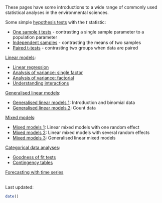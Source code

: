 These pages have some introductions to a wide range of commonly used statistical analyses in the environmental sciences.

Some simple [hypothesis tests](http://environmentalcomputing.net/t-tests/) with the *t* statistic:

* [One sample t tests](http://environmentalcomputing.net/one-sample-t-test/) - contrasting a single sample parameter to a population parameter  
* [Independent samples](http://environmentalcomputing.net/independent-samples-t-test/) - contrasting the means of two samples
* [Paired t-tests](http://environmentalcomputing.net/paired-t-tests/) - contrasting two groups when data are paired  

[Linear models](http://environmentalcomputing.net/linear-models/):

* [Linear regression](http://environmentalcomputing.net/linear-regression/)
* [Analysis of variance: single factor](http://environmentalcomputing.net/analysis-variance-single-factor/)
* [Analysis of variance: factorial](http://environmentalcomputing.net/analysis-variance-factorial/)  
* [Understanding interactions](http://environmentalcomputing.net/understanding-interactions/)

[Generalised linear models](http://environmentalcomputing.net/generalised-linear-models/):

* [Generalised linear models 1](http://environmentalcomputing.net/generalised-linear-models-1/): Introduction and binomial data  
* [Generalised linear models 2](http://environmentalcomputing.net/generalised-linear-models-2/): Count data  

[Mixed models](http://environmentalcomputing.net/mixed-models/):

* [Mixed models 1](http://environmentalcomputing.net/mixed-models-1/): Linear mixed models with one random effect  
* [Mixed models 2](http://environmentalcomputing.net/mixed-models-2/): Linear mixed models with several random effects  
* [Mixed models 3](http://environmentalcomputing.net/mixed-models-3/): Generalised linear mixed models  

[Categorical data analyses](http://environmentalcomputing.net/categorical-data-analyses/):

* [Goodness of fit tests](http://environmentalcomputing.net/goodness-of-fit-tests/)  
* [Contingency tables](http://environmentalcomputing.net/contingency-tables/)

[Forecasting with time series](http://environmentalcomputing.net/forecasting-time-series/)

<br>
Last updated:
```{r,echo=F}
date()
```
